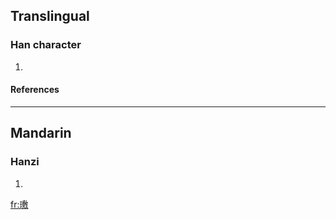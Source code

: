 ==Translingual==
===Han character===
{{Han char|rn=96|rad=玉|as=14|sn=18|four=1814<sub>0</sub>|canj=一土戈尸大 (MGISK)}}
# {{defn|Han|sort=玉14}}
====References====
{{Han ref|kx=0744.060|dkj=21334|hdz=21144.130|uh=74B7|ud=29879|bh=F275|bd=62069}}

----
==Mandarin==
===Hanzi===
{{cmn-hanzi|pin=[[lú]] ([[lu2]])|wg=lu<sup>2</sup>}}
# {{defn|Mandarin}}

[[fr:璷]]